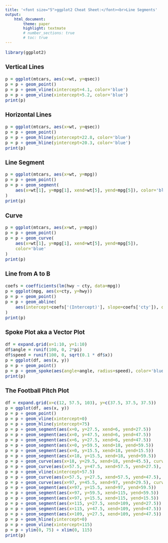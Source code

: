 ```yaml
---
title: '<font size="5">ggplot2 Cheat Sheet:</font><br>Line Segments'
output:
    html_document:
        theme: paper
        highlight: textmate
        # number_sections: true
        # toc: true
---
```

<font size="3"> 

```r
library(ggplot2)
```

### Vertical Lines
```r
p = ggplot(mtcars, aes(x=wt, y=qsec))
p = p + geom_point()
p = p + geom_vline(xintercept=4.1, color='blue')
p = p + geom_vline(xintercept=5.2, color='blue')
print(p)
```

### Horizontal Lines
```r
p = ggplot(mtcars, aes(x=wt, y=qsec))
p = p + geom_point()
p = p + geom_hline(yintercept=22.8, color='blue')
p = p + geom_hline(yintercept=20.3, color='blue')
print(p)
```

### Line Segment
```r
p = ggplot(mtcars, aes(x=wt, y=mpg))
p = p + geom_point()
p = p + geom_segment(
    aes(x=wt[1], y=mpg[1], xend=wt[5], yend=mpg[5]), color='blue'
)
print(p)
```

### Curve
```r
p = ggplot(mtcars, aes(x=wt, y=mpg))
p = p + geom_point()
p = p + geom_curve(
    aes(x=wt[1], y=mpg[1], xend=wt[5], yend=mpg[5]),
    color='blue'
)
print(p)
```

### Line from A to B
```r
coefs = coefficients(lm(hwy ~ cty, data=mpg))
p = ggplot(mpg, aes(x=cty, y=hwy))
p = p + geom_point()
p = p + geom_abline(
    aes(intercept=coefs['(Intercept)'], slope=coefs['cty']), color='blue'
)
print(p)
```

### Spoke Plot aka a Vector Plot
```r
df = expand.grid(x=1:10, y=1:10)
df$angle = runif(100, 0, 2*pi)
df$speed = runif(100, 0, sqrt(0.1 * df$x))
p = ggplot(df, aes(x, y))
p = p + geom_point()
p = p + geom_spoke(aes(angle=angle, radius=speed), color='blue')
print(p)
```

### The Football Pitch Plot
```r
df = expand.grid(x=c(12, 57.5, 103), y=c(37.5, 37.5, 37.5))
p = ggplot(df, aes(x, y))
p = p + geom_point()
p = p + geom_vline(xintercept=0)
p = p + geom_hline(yintercept=75)
p = p + geom_segment(aes(x=0, y=27.5, xend=6, yend=27.5))
p = p + geom_segment(aes(x=0, y=47.5, xend=6, yend=47.5))
p = p + geom_segment(aes(x=6, y=27.5, xend=6, yend=47.5))
p = p + geom_segment(aes(x=0, y=59.5, xend=18, yend=59.5))
p = p + geom_segment(aes(x=0, y=15.5, xend=18, yend=15.5))
p = p + geom_segment(aes(x=18, y=15.5, xend=18, yend=59.5))
p = p + geom_curve(aes(x=18, y=29.5, xend=18, yend=45.5), curvature=0.67, ncp=50)
p = p + geom_curve(aes(x=57.5, y=47.5, xend=57.5, yend=27.5), curvature=1, ncp=50)
p = p + geom_vline(xintercept=57.5)
p = p + geom_curve(aes(x=57.5, y=27.5, xend=57.5, yend=47.5), curvature=1, ncp=50)
p = p + geom_curve(aes(x=97, y=45.5, xend=97, yend=29.5), curvature=0.67, ncp=50)
p = p + geom_segment(aes(x=97, y=15.5, xend=97, yend=59.5))
p = p + geom_segment(aes(x=97, y=59.5, xend=115, yend=59.5))
p = p + geom_segment(aes(x=97, y=15.5, xend=115, yend=15.5))
p = p + geom_segment(aes(x=115, y=27.5, xend=109, yend=27.5))
p = p + geom_segment(aes(x=115, y=47.5, xend=109, yend=47.5))
p = p + geom_segment(aes(x=109, y=27.5, xend=109, yend=47.5))
p = p + geom_hline(yintercept=0)
p = p + geom_vline(xintercept=115)
p = p + ylim(0, 75) + xlim(0, 115)
print(p)
```

</font>

